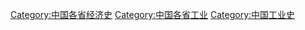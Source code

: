 [[Category:中国各省经济史|Category:中国各省经济史]]
[[Category:中国各省工业|Category:中国各省工业]]
[[Category:中国工业史|Category:中国工业史]]